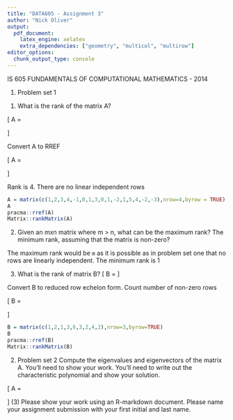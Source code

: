 ```yaml
---
title: "DATA605 - Assignment 3"
author: "Nick Oliver"
output:
  pdf_document:
    latex_engine: xelatex
    extra_dependencies: ["geometry", "multicol", "multirow"]
editor_options: 
  chunk_output_type: console
---
```



IS 605 FUNDAMENTALS OF COMPUTATIONAL MATHEMATICS - 2014


1. Problem set 1 

(1) What is the rank of the matrix A?

\[
A = \begin{bmatrix}
1&2&3&4\\
−1&0&1&3\\
0&1&−2&1\\
5&4&−2&−3
\end{bmatrix}
\]

Convert A to RREF

\[
A = \begin{bmatrix}
1&2&3&4\\
−1&0&1&3\\
0&1&−2&1\\
5&4&−2&−3
\end{bmatrix} \xrightarrow{RREF} 
\begin{bmatrix}
1&0&0&0\\
0&1&0&0\\
0&0&1&0\\
0&0&0&1
\end{bmatrix}
\]

Rank is 4. There are no linear independent rows

```r
A = matrix(c(1,2,3,4,-1,0,1,3,0,1,-2,1,5,4,-2,-3),nrow=4,byrow = TRUE)
A
pracma::rref(A)
Matrix::rankMatrix(A)
```

(2) Given an mxn matrix where m > n, what can be the maximum rank? The minimum rank, assuming that the matrix is non-zero?

The maximum rank would be `m` as it is possible as in problem set one that no rows are linearly independent. The minimum rank is 1

(3) What is the rank of matrix B?
\[
B = \begin{bmatrix}
1&2&1\\
3&6&3\\
2&4&2
\end{bmatrix}
\]

Convert B to reduced row echelon form. Count number of non-zero rows

\[
B = \begin{bmatrix}
1&2&1\\
3&6&3\\
2&4&2
\end{bmatrix} \xrightarrow{RREF}
\begin{bmatrix}
1&2&1\\
0&0&0\\
0&0&0
\end{bmatrix}
\]
```r
B = matrix(c(1,2,1,3,6,3,2,4,2),nrow=3,byrow=TRUE)
B
pracma::rref(B)
Matrix::rankMatrix(B)
```

2. Problem set 2
Compute the eigenvalues and eigenvectors of the matrix A. You’ll need to show your work. You’ll need to write out the characteristic polynomial and show your solution.

\[
A = \begin{bmatrix}
1&2&3\\
0&4&5\\
0&0&6
\end{bmatrix}
\]
(3) Please show your work using an R-markdown document. Please name your assignment submission with your first initial and last name.
